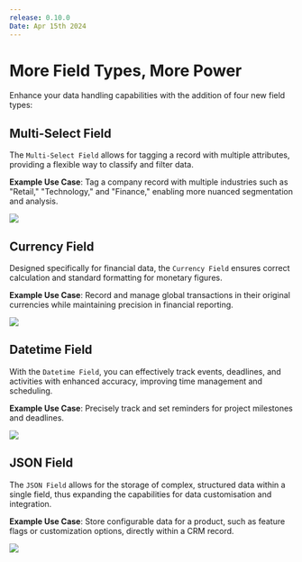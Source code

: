 ```yaml
---
release: 0.10.0
Date: Apr 15th 2024
---
```


# More Field Types, More Power

Enhance your data handling capabilities with the addition of four new field types:

## Multi-Select Field

The `Multi-Select Field` allows for tagging a record with multiple attributes, providing a flexible way to classify and filter data.

**Example Use Case**: Tag a company record with multiple industries such as "Retail," "Technology," and "Finance," enabling more nuanced segmentation and analysis.

![](/images/releases/0.10/0.10-multi-select.png)

## Currency Field

Designed specifically for financial data, the `Currency Field` ensures correct calculation and standard formatting for monetary figures.

**Example Use Case**: Record and manage global transactions in their original currencies while maintaining precision in financial reporting.

![](/images/releases/0.10/0.10-currency.png)

## Datetime Field

With the `Datetime Field`, you can effectively track events, deadlines, and activities with enhanced accuracy, improving time management and scheduling.

**Example Use Case**: Precisely track and set reminders for project milestones and deadlines.

![](/images/releases/0.10/0.10-datetime.png)

## JSON Field

The `JSON Field` allows for the storage of complex, structured data within a single field, thus expanding the capabilities for data customisation and integration.

**Example Use Case**: Store configurable data for a product, such as feature flags or customization options, directly within a CRM record.

![](/images/releases/0.10/0.10-json.png)